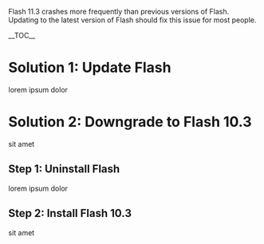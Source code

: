 Flash 11.3 crashes more frequently than previous versions of Flash. Updating to the latest version of Flash should fix this issue for most people.

__TOC__

=Solution 1: Update Flash =
lorem ipsum dolor

=Solution 2: Downgrade to Flash 10.3=
sit amet

== Step 1: Uninstall Flash ==
lorem ipsum dolor

== Step 2: Install Flash 10.3 ==
sit amet
